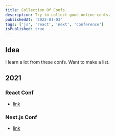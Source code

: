 ```yaml
---
title: Collection Of Confs.
description: Try to collect good online confs.
publishedAt: '2022-01-03'
tags: ['js', 'react', 'next', 'conference']
isPublished: true
---
```


## Idea

I learn a lot from these confs. Want to make a list.

## 2021

### React Conf

- [link](https://www.youtube.com/channel/UC1hOCRBN2mnXgN5reSoO3pQ)

### Next.js Conf

- [link](https://nextjs.org/conf)
